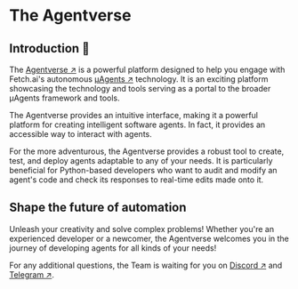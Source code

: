 # The Agentverse

## Introduction 🚀

The [Agentverse ↗️](https://agentverse.ai/) is a powerful platform designed to help you engage with Fetch.ai's autonomous [μAgents ↗️](/concepts/agents/agents.md) technology. It is an exciting platform showcasing the technology and tools serving as a portal to the broader μAgents framework and tools.

The Agentverse provides an intuitive interface, making it a powerful platform for creating intelligent software agents. In fact, it  provides an accessible way to interact with agents.

For the more adventurous, the Agentverse provides a robust tool to create, test, and deploy agents adaptable to any of your needs. It is particularly beneficial for Python-based developers who want to audit and modify an agent's code and check its responses to real-time edits made onto it.

## Shape the future of automation

Unleash your creativity and solve complex problems! Whether you're an experienced developer or a newcomer, the Agentverse welcomes you in the journey of developing agents for all kinds of your needs!

For any additional questions, the Team is waiting for you on [Discord ↗️](https://discord.gg/fetchai) and [Telegram ↗️](https://t.me/fetch_ai).
